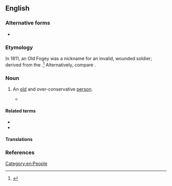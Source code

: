 ==English==

===Alternative forms===
* {{l|en|old fogy}}

===Etymology===
In 1811, an Old Fogey was a nickname for an invalid, wounded soldier; derived from the {{der|en|fr|fougueux||fierce or fiery}}.<ref>{{R:1811 Vulgar Tongue|fogey|url=https://books.google.de/books?id=aadWAAAAcAAJ&hl=it&pg=PT93#v=onepage&q&f=false}}</ref> Alternatively, compare {{m|en|fogey}}.

===Noun===
{{en-noun|old fogies}}

# {{lb|en|idiomatic}} An [[old]] and over-conservative [[person]].
#* {{quote-book
|lang=en
|year=1922
|author=Sinclair Lewis
|authorlink=Sinclair Lewis
|title=[[s:en:Babbitt|Babbitt]]
|chapter=[[s:en:Babbitt/Chapter_28|28]]
|passage="No; the Athletic. Tell you: Course they're always asking me to join the Union, but I always say, 'No, sir! Nothing doing!' I don't mind the expense but I can't stand all the '''old fogies'''."
}}

====Related terms====
* {{l|en|young fogey}}
* {{l|en|fogey}}

====Translations====
{{trans-see|old and over-conservative person|fogey}}

===References===
<references/>

[[Category:en:People]]
